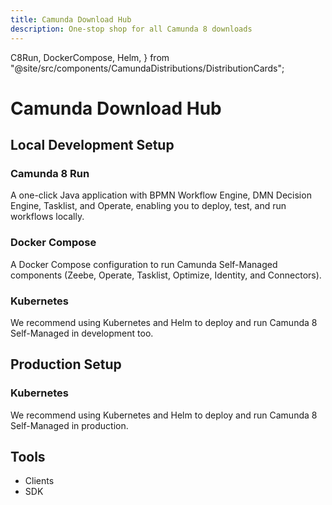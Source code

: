 ```yaml
---
title: Camunda Download Hub
description: One-stop shop for all Camunda 8 downloads
---
```


  C8Run,
  DockerCompose,
  Helm,
} from "@site/src/components/CamundaDistributions/DistributionCards";

# Camunda Download Hub

## Local Development Setup

### Camunda 8 Run

A one-click Java application with BPMN Workflow Engine, DMN Decision Engine, Tasklist, and Operate, enabling you to deploy, test, and run workflows locally.

<C8Run />

### Docker Compose

A Docker Compose configuration to run Camunda Self-Managed components (Zeebe, Operate, Tasklist, Optimize, Identity, and Connectors).

<DockerCompose />

### Kubernetes

We recommend using Kubernetes and Helm to deploy and run Camunda 8 Self-Managed in development too.

<Helm />

## Production Setup

### Kubernetes

We recommend using Kubernetes and Helm to deploy and run Camunda 8 Self-Managed in production.

<Helm />

## Tools

- Clients
- SDK
